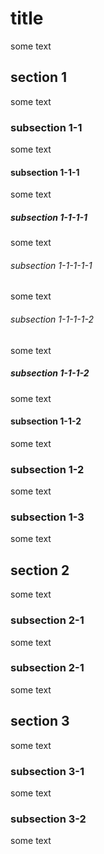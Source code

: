 # title

some text

## section 1

some text

### subsection 1-1

some text

#### subsection 1-1-1

some text

##### subsection 1-1-1-1

some text

###### subsection 1-1-1-1-1

some text

###### subsection 1-1-1-1-2

some text

##### subsection 1-1-1-2

some text

#### subsection 1-1-2

some text

### subsection 1-2

some text

### subsection 1-3

some text

## section 2

some text

### subsection 2-1

some text

### subsection 2-1

some text

## section 3

some text

### subsection 3-1

some text

### subsection 3-2

some text
